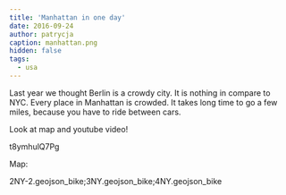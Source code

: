 ```yaml
---
title: 'Manhattan in one day'
date: 2016-09-24
author: patrycja
caption: manhattan.png
hidden: false
tags:
  - usa
---
```


Last year we thought Berlin is a crowdy city. It is nothing in compare to NYC.
Every place in Manhattan is crowded. It takes long time to go a few miles, because you have to ride between cars.

Look at map and youtube video!

<youtube>t8ymhulQ7Pg</youtube>

Map:

<gpx zoom={8}>2NY-2.geojson_bike;3NY.geojson_bike;4NY.geojson_bike</gpx>

